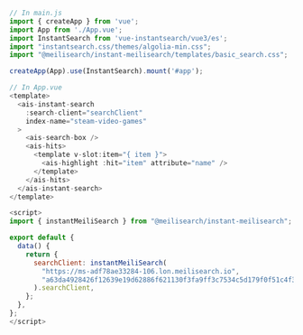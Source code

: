 <CodeGroup>

```javascript Vue3.js
// In main.js
import { createApp } from 'vue';
import App from './App.vue';
import InstantSearch from 'vue-instantsearch/vue3/es';
import "instantsearch.css/themes/algolia-min.css";
import "@meilisearch/instant-meilisearch/templates/basic_search.css";

createApp(App).use(InstantSearch).mount('#app');

// In App.vue
<template>
  <ais-instant-search
    :search-client="searchClient"
    index-name="steam-video-games"
  >
    <ais-search-box />
    <ais-hits>
      <template v-slot:item="{ item }">
        <ais-highlight :hit="item" attribute="name" />
      </template>
    </ais-hits>
  </ais-instant-search>
</template>

<script>
import { instantMeiliSearch } from "@meilisearch/instant-meilisearch";

export default {
  data() {
    return {
      searchClient: instantMeiliSearch(
        "https://ms-adf78ae33284-106.lon.meilisearch.io",
        "a63da4928426f12639e19d62886f621130f3fa9ff3c7534c5d179f0f51c4f303",
      ).searchClient,
    };
  },
};
</script>
```
</CodeGroup>